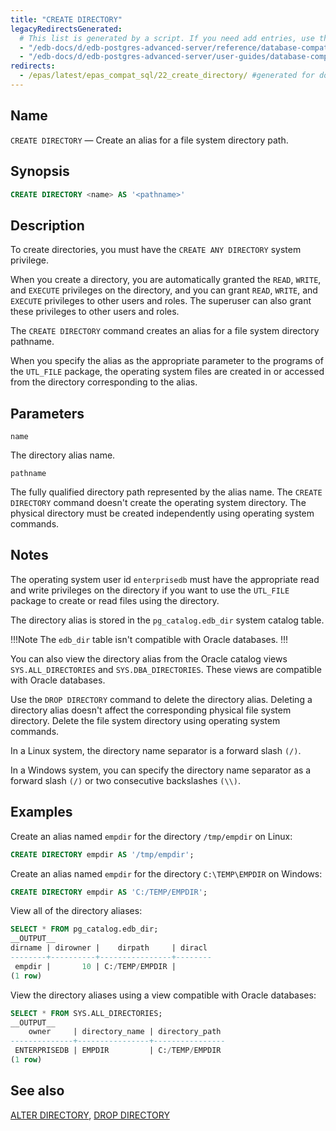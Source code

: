 ```yaml
---
title: "CREATE DIRECTORY"
legacyRedirectsGenerated:
  # This list is generated by a script. If you need add entries, use the `legacyRedirects` key.
  - "/edb-docs/d/edb-postgres-advanced-server/reference/database-compatibility-for-oracle-developers-reference-guide/9.6/Database_Compatibility_for_Oracle_Developers_Reference_Guide.1.036.html"
  - "/edb-docs/d/edb-postgres-advanced-server/user-guides/database-compatibility-for-oracle-developers-guide/9.5/Database_Compatibility_for_Oracle_Developers_Guide.1.066.html"
redirects:
  - /epas/latest/epas_compat_sql/22_create_directory/ #generated for docs/epas/reorg-role-use-case-mode
---
```


<div id="create_directory" class="registered_link"></div>

## Name

`CREATE DIRECTORY` &mdash; Create an alias for a file system directory path.

## Synopsis

```sql
CREATE DIRECTORY <name> AS '<pathname>'
```

## Description

To create directories, you must have the `CREATE ANY DIRECTORY` system privilege.

When you create a directory, you are automatically granted the `READ`, `WRITE`, and `EXECUTE` privileges on the directory, and you can grant `READ`, `WRITE`, and `EXECUTE` privileges to other users and roles. The superuser can also grant these privileges to other users and roles.

The `CREATE DIRECTORY` command creates an alias for a file system directory pathname. 

When you specify the alias as the appropriate parameter to the programs of the `UTL_FILE` package, the operating system files are created in or accessed from the directory corresponding to the alias.

## Parameters

`name`

 The directory alias name.

`pathname`

 The fully qualified directory path represented by the alias name. The `CREATE DIRECTORY` command doesn't create the operating system directory. The physical directory must be created independently using operating system commands.

## Notes

The operating system user id `enterprisedb` must have the appropriate read and write privileges on the directory if you want to use the `UTL_FILE` package to create or read files using the directory.

The directory alias is stored in the `pg_catalog.edb_dir` system catalog table. 

!!!Note
The `edb_dir` table isn't compatible with Oracle databases.
!!!

You can also view the directory alias from the Oracle catalog views `SYS.ALL_DIRECTORIES` and `SYS.DBA_DIRECTORIES`. These views are compatible with Oracle databases.

Use the `DROP DIRECTORY` command to delete the directory alias. Deleting a directory alias doesn't affect the corresponding physical file system directory. Delete the file system directory using operating system commands.

In a Linux system, the directory name separator is a forward slash `(/)`.

In a Windows system, you can specify the directory name separator as a forward slash `(/)` or two consecutive backslashes `(\\)`.

## Examples

Create an alias named `empdir` for the directory `/tmp/empdir` on Linux:

```sql
CREATE DIRECTORY empdir AS '/tmp/empdir';
```

Create an alias named `empdir` for the directory `C:\TEMP\EMPDIR` on Windows:

```sql
CREATE DIRECTORY empdir AS 'C:/TEMP/EMPDIR';
```

View all of the directory aliases:

```sql
SELECT * FROM pg_catalog.edb_dir;
__OUTPUT__
dirname | dirowner |    dirpath     | diracl
--------+----------+----------------+--------
 empdir |       10 | C:/TEMP/EMPDIR |
(1 row)
```

View the directory aliases using a view compatible with Oracle databases:

```sql
SELECT * FROM SYS.ALL_DIRECTORIES;
__OUTPUT__
    owner     | directory_name | directory_path
--------------+----------------+----------------
 ENTERPRISEDB | EMPDIR         | C:/TEMP/EMPDIR
(1 row)
```

## See also

[ALTER DIRECTORY](02_alter_directory/#alter_directory), [DROP DIRECTORY](46_drop_directory/#drop_directory)
